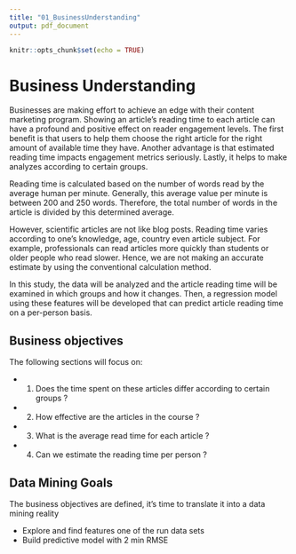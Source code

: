```yaml
---
title: "01_BusinessUnderstanding"
output: pdf_document
---
```


```r
knitr::opts_chunk$set(echo = TRUE)
```

# Business Understanding

Businesses are making effort to achieve an edge with their content marketing program. Showing an article’s reading time to each article can have a profound and positive effect on reader engagement levels. The first benefit is that users to help them choose the right article for the right amount of available time they have. Another advantage is that estimated reading time impacts engagement metrics seriously. Lastly, it helps to make analyzes according to certain groups.

Reading time is calculated based on the number of words read by the average human per minute. Generally, this average value per minute is between 200 and 250 words. Therefore, the total number of words in the article is divided by this determined average.

However, scientific articles are not like blog posts. Reading time varies according to one's knowledge, age, country even article subject. For example, professionals can read articles more quickly than students or older people who read slower. Hence,  we are not making an accurate estimate by using the conventional calculation method.

In this study, the data will be analyzed and the article reading time will be examined in which groups and how it changes. Then, a regression model using these features will be developed that can predict article reading time on a per-person basis.


##  Business objectives

The following sections will focus on:

- 1. Does the time spent on these articles differ according to certain groups ?
- 2. How effective are the articles in the course ? 
- 3. What is the average read time for each article ?
- 4. Can we estimate the reading time per person ?

##  Data Mining Goals

The business objectives are defined, it's time to translate it into a data mining reality

- Explore and find features one of the run data sets 
- Build predictive model with 2 min RMSE
